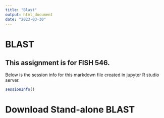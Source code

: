 ```yaml
---
title: "Blast"
output: html_document
date: "2023-03-30"
---
```


# BLAST
This assignment is for FISH 546.
-----------------
Below is the session info for this markdown file created in jupyter R studio server.
```r
sessionInfo()
```

# Download Stand-alone BLAST

